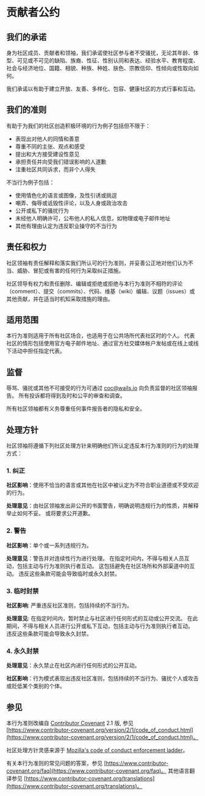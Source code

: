 # 贡献者公约

## 我们的承诺

身为社区成员、贡献者和领袖，我们承诺使社区参与者不受骚扰，无论其年龄、体型、可见或不可见的缺陷、族裔、性征、性别认同和表达、经验水平、教育程度、社会与经济地位、国籍、相貌、种族、种姓、肤色、宗教信仰、性倾向或性取向如何。

我们承诺以有助于建立开放、友善、多样化、包容、健康社区的方式行事和互动。

## 我们的准则

有助于为我们的社区创造积极环境的行为例子包括但不限于：

- 表现出对他人的同情和善意
- 尊重不同的主张、观点和感受
- 提出和大方接受建设性意见
- 承担责任并向受我们错误影响的人道歉
- 注重社区共同诉求，而非个人得失

不当行为例子包括：

- 使用情色化的语言或图像，及性引诱或挑逗
- 嘲弄、侮辱或诋毁性评论，以及人身或政治攻击
- 公开或私下的骚扰行为
- 未经他人明确许可，公布他人的私人信息，如物理或电子邮件地址
- 其他有理由认定为违反职业操守的不当行为

## 责任和权力

社区领袖有责任解释和落实我们所认可的行为准则，并妥善公正地对他们认为不当、威胁、冒犯或有害的任何行为采取纠正措施。

社区领导有权力和责任删除、编辑或拒绝或拒绝与本行为准则不相符的评论（comment）、提交（commits）、代码、维基（wiki）编辑、议题（issues）或其他贡献，并在适当时机知采取措施的理由。

## 适用范围

本行为准则适用于所有社区场合，也适用于在公共场所代表社区时的个人。 代表社区的情形包括使用官方电子邮件地址、通过官方社交媒体帐户发帖或在线上或线下活动中担任指定代表。

## 监督

辱骂、骚扰或其他不可接受的行为可通过 coc@wails.io 向负责监督的社区领袖报告。 所有投诉都将得到及时和公平的审查和调查。

所有社区领袖都有义务尊重任何事件报告者的隐私和安全。

## 处理方针

社区领袖将遵循下列社区处理方针来明确他们所认定违反本行为准则的行为的处理方式：

### 1. 纠正

**社区影响**：使用不恰当的语言或其他在社区中被认定为不符合职业道德或不受欢迎的行为。

**处理意见**：由社区领袖发出非公开的书面警告，明确说明违规行为的性质，并解释举止如何不妥。 或将要求公开道歉。

### 2. 警告

**社区影响**：单个或一系列违规行为。

**处理意见**：警告并对连续性行为进行处理。 在指定时间内，不得与相关人员互动，包括主动与行为准则执行者互动。 这包括避免在社区场所和外部渠道中的互动。 违反这些条款可能会导致临时或永久封禁。

### 3. 临时封禁

**社区影响**: 严重违反社区准则，包括持续的不当行为。

**处理意见**: 在指定时间内，暂时禁止与社区进行任何形式的互动或公开交流。 在此期间，不得与相关人员进行公开或私下互动，包括主动与行为准则执行者互动。 违反这些条款可能会导致永久封禁。

### 4. 永久封禁

**处理意见**：永久禁止在社区内进行任何形式的公开互动。

**社区影响**：行为模式表现出违反社区准则，包括持续的不当行为、骚扰个人或攻击或贬低某个类别的个体。

## 参见

本行为准则改编自 [Contributor Covenant](https://www.contributor-covenant.org) 2.1 版, 参见 [https://www.contributor-covenant.org/version/2/1/code_of_conduct.html](https://www.contributor-covenant.org/version/2/1/code_of_conduct.html)。

社区处理方针灵感来源于 [Mozilla's code of conduct enforcement ladder](https://github.com/mozilla/diversity)。

有关本行为准则的常见问题的答案，参见 [https://www.contributor-covenant.org/faq](https://www.contributor-covenant.org/faq)。 其他语言翻译参见 [https://www.contributor-covenant.org/translations](https://www.contributor-covenant.org/translations)。
